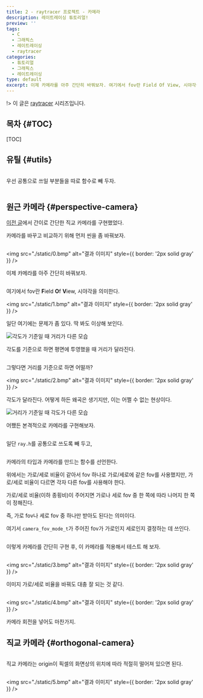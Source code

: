 ```yaml
---
title: 2 - raytracer 프로젝트 - 카메라
description: 레이트레이싱 튜토리얼!
preview: ''
tags:
  - C
  - 그래픽스
  - 레이트레이싱
  - raytracer
categories:
  - 튜토리얼
  - 그래픽스
  - 레이트레이싱
type: default
excerpt: 이제 카메라를 아주 간단히 바꿔보자. 여기에서 fov란 Field Of View, 시야각을 의미한다. 각도를 기준으로 하면 평면에 투영했을 때 거리가 달라진다.
---
```




!> 이 글은 [raytracer](/tags/raytracer) 시리즈입니다.

## 목차 \{#TOC\}

[TOC]

## 유틸 \{#utils\}

```c file=../../embed/util.h title="util.h"
```

우선 공통으로 쓰일 부분들을 따로 함수로 빼 두자.

```c file=../../embed/util.c title="util.c"
```

## 원근 카메라 \{#perspective-camera\}

[이전 글](/posts/2024-06-16-the-raytracer-project-start)에서 간이로 간단한 직교 카메라를 구현했었다.

카메라를 바꾸고 비교하기 위해 먼저 씬을 좀 바꿔보자.

```diff-c file=./embed/0.diff
```

<img
  src="./static/0.bmp"
  alt="결과 이미지"
  style={{ border: '2px solid gray' }}
/>

<NoSSR><Collapse title="직접 시도해 보기"><Preview0 /></Collapse></NoSSR>

이제 카메라를 아주 간단히 바꿔보자.

```diff-c file=./embed/1.diff
```

여기에서 fov란 **F**ield **O**f **V**iew, 시야각을 의미한다.

<img
  src="./static/1.bmp"
  alt="결과 이미지"
  style={{ border: '2px solid gray' }}
/>

<NoSSR><Collapse title="직접 시도해 보기"><Preview1 /></Collapse></NoSSR>

일단 여기에는 문제가 좀 있다. 딱 봐도 이상해 보인다.

![각도가 기준일 때 거리가 다른 모습](./static/0.png)

각도를 기준으로 하면 평면에 투영했을 때 거리가 달라진다.

```diff-c file=./embed/2.diff
```

그렇다면 거리를 기준으로 하면 어떨까?

<img
  src="./static/2.bmp"
  alt="결과 이미지"
  style={{ border: '2px solid gray' }}
/>

<NoSSR><Collapse title="직접 시도해 보기"><Preview2 /></Collapse></NoSSR>

각도가 달라진다. 어떻게 하든 왜곡은 생기지만, 이는 어쩔 수 없는 현상이다.

![거리가 기준일 때 각도가 다른 모습](./static/1.png)

어쨌든 본격적으로 카메라를 구현해보자.

```c file=../../embed/ray.h title="ray.h"
```

일단 `ray.h`를 공통으로 쓰도록 빼 두고,

```c file=../../embed/camera.h title="camera.h"
```

카메라의 타입과 카메라를 만드는 함수를 선언한다.

위에서는 가로/세로 비율이 같아서 fov 하나로 가로/세로에 같은 fov를 사용했지만, 가로/세로 비율이 다르면 각자 다른 fov를 사용해야 한다.

가로/세로 비율(이하 종횡비)이 주어지면 가로나 세로 fov 중 한 쪽에 따라 나머지 한 쪽이 정해진다.

즉, 가로 fov나 세로 fov 중 하나만 받아도 된다는 의미이다.

여기서 `camera_fov_mode_t`가 주어진 fov가 가로인지 세로인지 결정하는 데 쓰인다.

```c file=../../embed/perspective_camera.c title="perspective_camera.c"
```

이렇게 카메라를 간단히 구현 후, 이 카메라를 적용해서 테스트 해 보자.

```diff-c file=./embed/3.diff
```

<img
  src="./static/3.bmp"
  alt="결과 이미지"
  style={{ border: '2px solid gray' }}
/>

이미지 가로/세로 비율을 바꿔도 대충 잘 되는 것 같다.

```diff-c file=./embed/4.diff
```

<img
  src="./static/4.bmp"
  alt="결과 이미지"
  style={{ border: '2px solid gray' }}
/>

카메라 회전을 넣어도 마찬가지.

## 직교 카메라 \{#orthogonal-camera\}

```c file=../../embed/orthogonal_camera.c title="orthogonal_camera.c"
```

직교 카메라는 origin이 픽셀의 화면상의 위치에 따라 적절히 떨어져 있으면 된다.

```diff-c file=./embed/5.diff
```

<img
  src="./static/5.bmp"
  alt="결과 이미지"
  style={{ border: '2px solid gray' }}
/>
